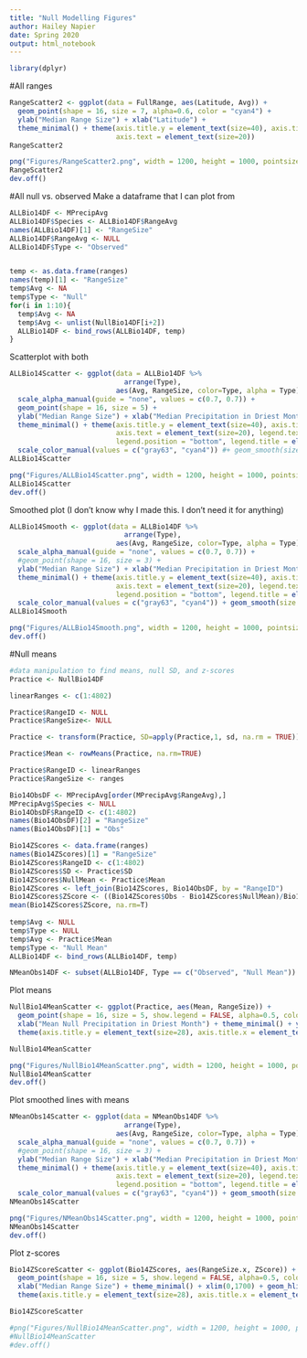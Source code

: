 ```yaml
---
title: "Null Modelling Figures"
author: Hailey Napier
date: Spring 2020
output: html_notebook
---
```

```r
library(dplyr)
```

#All ranges
```r
RangeScatter2 <- ggplot(data = FullRange, aes(Latitude, Avg)) + 
  geom_point(shape = 16, size = 7, alpha=0.6, color = "cyan4") + 
  ylab("Median Range Size") + xlab("Latitude") + 
  theme_minimal() + theme(axis.title.y = element_text(size=40), axis.title.x = element_text(size=40),  
                          axis.text = element_text(size=20))
RangeScatter2

png("Figures/RangeScatter2.png", width = 1200, height = 1000, pointsize = 20)
RangeScatter2
dev.off()
```

#All null vs. observed
Make a dataframe that I can plot from
```r
ALLBio14DF <- MPrecipAvg
ALLBio14DF$Species <- ALLBio14DF$RangeAvg
names(ALLBio14DF)[1] <- "RangeSize"
ALLBio14DF$RangeAvg <- NULL
ALLBio14DF$Type <- "Observed"


temp <- as.data.frame(ranges)
names(temp)[1] <- "RangeSize"
temp$Avg <- NA
temp$Type <- "Null"
for(i in 1:10){
  temp$Avg <- NA
  temp$Avg <- unlist(NullBio14DF[i+2])
  ALLBio14DF <- bind_rows(ALLBio14DF, temp)
}
```

Scatterplot with both
```r
ALLBio14Scatter <- ggplot(data = ALLBio14DF %>%
                            arrange(Type), 
                          aes(Avg, RangeSize, color=Type, alpha = Type)) + 
  scale_alpha_manual(guide = "none", values = c(0.7, 0.7)) +
  geom_point(shape = 16, size = 5) +
  ylab("Median Range Size") + xlab("Median Precipitation in Driest Month") + 
  theme_minimal() + theme(axis.title.y = element_text(size=40), axis.title.x = element_text(size=40),  
                          axis.text = element_text(size=20), legend.text = element_text(size=32), 
                          legend.position = "bottom", legend.title = element_blank()) + 
  scale_color_manual(values = c("gray63", "cyan4")) #+ geom_smooth(size = 2, show.legend = FALSE)
ALLBio14Scatter

png("Figures/ALLBio14Scatter.png", width = 1200, height = 1000, pointsize = 20)
ALLBio14Scatter
dev.off()

```

Smoothed plot (I don't know why I made this. I don't need it for anything)
```r
ALLBio14Smooth <- ggplot(data = ALLBio14DF %>%
                            arrange(Type), 
                          aes(Avg, RangeSize, color=Type, alpha = Type)) + 
  scale_alpha_manual(guide = "none", values = c(0.7, 0.7)) +
  #geom_point(shape = 16, size = 3) +
  ylab("Median Range Size") + xlab("Median Precipitation in Driest Month") + 
  theme_minimal() + theme(axis.title.y = element_text(size=40), axis.title.x = element_text(size=40),  
                          axis.text = element_text(size=20), legend.text = element_text(size=32), 
                          legend.position = "bottom", legend.title = element_blank()) + 
  scale_color_manual(values = c("gray63", "cyan4")) + geom_smooth(size = 2, show.legend = T)
ALLBio14Smooth

png("Figures/ALLBio14Smooth.png", width = 1200, height = 1000, pointsize = 20)
dev.off()

```


#Null means
```r
#data manipulation to find means, null SD, and z-scores
Practice <- NullBio14DF

linearRanges <- c(1:4802)

Practice$RangeID <- NULL
Practice$RangeSize<- NULL

Practice <- transform(Practice, SD=apply(Practice,1, sd, na.rm = TRUE))

Practice$Mean <- rowMeans(Practice, na.rm=TRUE)

Practice$RangeID <- linearRanges
Practice$RangeSize <- ranges

Bio14ObsDF <- MPrecipAvg[order(MPrecipAvg$RangeAvg),]
MPrecipAvg$Species <- NULL
Bio14ObsDF$RangeID <- c(1:4802)
names(Bio14ObsDF)[2] = "RangeSize"
names(Bio14ObsDF)[1] = "Obs"

Bio14ZScores <- data.frame(ranges)
names(Bio14ZScores)[1] = "RangeSize"
Bio14ZScores$RangeID <- c(1:4802)
Bio14ZScores$SD <- Practice$SD
Bio14ZScores$NullMean <- Practice$Mean
Bio14ZScores <- left_join(Bio14ZScores, Bio14ObsDF, by = "RangeID") 
Bio14ZScores$ZScore <- ((Bio14ZScores$Obs - Bio14ZScores$NullMean)/Bio14ZScores$SD)
mean(Bio14ZScores$ZScore, na.rm=T)
  
temp$Avg <- NULL
temp$Type <- NULL
temp$Avg <- Practice$Mean
temp$Type <- "Null Mean"
ALLBio14DF <- bind_rows(ALLBio14DF, temp)

NMeanObs14DF <- subset(ALLBio14DF, Type == c("Observed", "Null Mean"))


```

Plot means
```r
NullBio14MeanScatter <- ggplot(Practice, aes(Mean, RangeSize)) + 
  geom_point(shape = 16, size = 5, show.legend = FALSE, alpha=0.5, color = "goldenrod2") + ylab("Null Species Median Range Size") + 
  xlab("Mean Null Precipitation in Driest Month") + theme_minimal() + ylim(0,1600) + geom_smooth(size = 2,color = "gray70") +
  theme(axis.title.y = element_text(size=28), axis.title.x = element_text(size=28), axis.text.x = element_text(size=20), axis.text.y = element_text(size = 20)) 

NullBio14MeanScatter

png("Figures/NullBio14MeanScatter.png", width = 1200, height = 1000, pointsize = 20)
NullBio14MeanScatter
dev.off()

```

Plot smoothed lines with means
```r
NMeanObs14Scatter <- ggplot(data = NMeanObs14DF %>%
                            arrange(Type), 
                          aes(Avg, RangeSize, color=Type, alpha = Type)) + 
  scale_alpha_manual(guide = "none", values = c(0.7, 0.7)) +
  #geom_point(shape = 16, size = 3) +
  ylab("Median Range Size") + xlab("Median Precipitation in Driest Month") + 
  theme_minimal() + theme(axis.title.y = element_text(size=40), axis.title.x = element_text(size=40),  
                          axis.text = element_text(size=20), legend.text = element_text(size=32), 
                          legend.position = "bottom", legend.title = element_blank()) + 
  scale_color_manual(values = c("gray63", "cyan4")) + geom_smooth(size = 2, show.legend = T)
NMeanObs14Scatter

png("Figures/NMeanObs14Scatter.png", width = 1200, height = 1000, pointsize = 20)
NMeanObs14Scatter
dev.off()

```

Plot z-scores
```r
Bio14ZScoreScatter <- ggplot(Bio14ZScores, aes(RangeSize.x, ZScore)) + 
  geom_point(shape = 16, size = 5, show.legend = FALSE, alpha=0.5, color = "goldenrod2") + ylab("ZScore") + 
  xlab("Median Range Size") + theme_minimal() + xlim(0,1700) + geom_hline(yintercept=-2) + geom_hline(yintercept = 2)
  theme(axis.title.y = element_text(size=28), axis.title.x = element_text(size=28), axis.text.x = element_text(size=20), axis.text.y = element_text(size = 20)) 

Bio14ZScoreScatter

#png("Figures/NullBio14MeanScatter.png", width = 1200, height = 1000, pointsize = 20)
#NullBio14MeanScatter
#dev.off()
```

